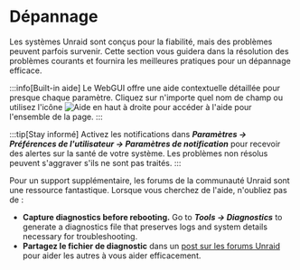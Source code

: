 # Dépannage

Les systèmes Unraid sont conçus pour la fiabilité, mais des problèmes peuvent parfois survenir. Cette section vous guidera dans la résolution des problèmes courants et fournira les meilleures pratiques pour un dépannage efficace.

:::info[Built-in aide]
Le WebGUI offre une aide contextuelle détaillée pour presque chaque paramètre. Cliquez sur n'importe quel nom de champ ou utilisez l'icône ![Aide](/img/Help-icon.jpg) en haut à droite pour accéder à l'aide pour l'ensemble de la page.
:::

:::tip[Stay informé]
Activez les notifications dans ***Paramètres → Préférences de l'utilisateur → Paramètres de notification*** pour recevoir des alertes sur la santé de votre système. Les problèmes non résolus peuvent s'aggraver s'ils ne sont pas traités.
:::

Pour un support supplémentaire, les forums de la communauté Unraid sont une ressource fantastique. Lorsque vous cherchez de l'aide, n'oubliez pas de :

- **Capture diagnostics before rebooting.**
  Go to ***Tools → Diagnostics*** to generate a diagnostics file that preserves logs and system details necessary for troubleshooting.
- **Partagez le fichier de diagnostic** dans un [post sur les forums Unraid](http://forums.unraid.net/) pour aider les autres à vous aider efficacement.
